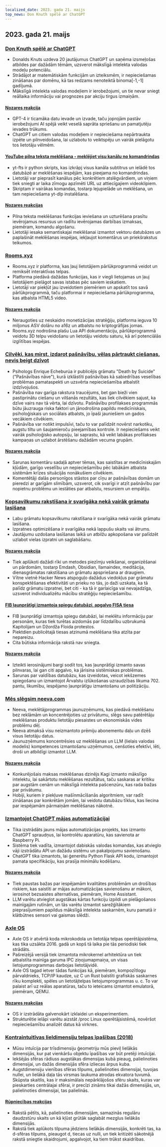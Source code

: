 ```yaml
---
localized_date: 2023. gada 21. maijs
top_news: Don Knuth spēlē ar ChatGPT
---
```




## 2023. gada 21. maijs

### [Don Knuth spēlē ar ChatGPT](https://cs.stanford.edu/~knuth/chatGPT20.txt)

- Donalds Knuts uzdeva 20 jautājumus ChatGPT un saņēma izsmeļošas atbildes par dažādām tēmām, uzsverot mākslīgā intelekta valodas modeļu potenciālu.
- Strādājot ar matemātiskām funkcijām un izteiksmēm, ir nepieciešamas zināšanas par domēnu, kā tas redzams nenoteiktā binoma[-1,-1] gadījumā.
- Mākslīgā intelekta valodas modeļiem ir ierobežojumi, un tie nevar sniegt reāllaika informāciju vai prognozes par akciju tirgus izmaiņām.

#### [Nozares reakcija](http://news.ycombinator.com/item?id=36012360)

- GPT-4 ir ticamāka datu ievade un izvade, taču joprojām pastāv ierobežojumi AI spējā veikt veselā saprāta spriešanu un pamatjutēju ievades trūkums.
- ChatGPT un citiem valodas modeļiem ir nepieciešama nepārtraukta izpēte un pilnveidošana, lai uzlabotu to veiktspēju un vairāk pielāgotu tos lietotāju vēlmēm.

#### [YouTube pilna teksta meklēšana - meklējiet visu kanālu no komandrindas](https://github.com/NotJoeMartinez/yt-fts)

- yt-fts ir python skripts, kas izkrāpj visus kanāla subtitrus un ielādē tos datubāzē ar meklēšanas iespējām, kas pieejama no komandrindas.
- Lietotāji var pieprasīt kanālus pēc konkrētiem atslēgvārdiem, un viņiem tiek sniegti ar laika zīmogu apzīmēti URL uz attiecīgajiem videoklipiem.
- Skriptam ir vairākas komandas, tostarp lejupielāde un meklēšana, un tam nepieciešama yt-dlp instalēšana.

#### [Nozares reakcijas](http://news.ycombinator.com/item?id=36009774)

- Pilna teksta meklēšanas funkcijas ieviešana un uzturēšana prasītu ievērojamus resursus un radītu ievērojamas darbības izmaksas, piemēram, komandu algošanu.
- Lietotāji iesaka semantiskajai meklēšanai izmantot vektoru datubāzes un paplašināt meklēšanas iespējas, iekļaujot komentārus un priekšrakstus teikumos.

### [Rooms.xyz](https://rooms.xyz/)

- Rooms.xyz ir platforma, kas ļauj lietotājiem pārlūkprogrammā veidot un remiksēt interaktīvas telpas.
- Platforma piedāvā dažādas funkcijas, kas ir viegli lietojamas un ļauj lietotājiem pielāgot savas istabas pēc saviem ieskatiem.
- Lietotāji var piekļūt jau izveidotiem piemēriem un apskatīt tos savā pārlūkprogrammā, taču platformai ir nepieciešama pārlūkprogramma, kas atbalsta HTML5 video.

#### [Nozares reakcija](http://news.ycombinator.com/item?id=36009430)

- Neraugoties uz neskaidro monetizācijas stratēģiju, platforma ieguva 10 miljonus ASV dolāru no a16z un atbalstu no kriptogrāfijas jomas.
- Rooms.xyz nodrošina plašu Lua API dokumentāciju, pārlūkprogrammā veidotu 3D telpu veidošanu un lietotāju veidotu saturu, kā arī potenciālās izglītības iespējas.

### [Cilvēki, kas mirst, izdarot pašnāvību, vēlas pārtraukt ciešanas, nevis beigt dzīvot](https://english.elpais.com/science-tech/2023-05-20/psychologist-enrique-echeburua-people-who-die-by-suicide-want-to-stop-suffering-not-to-stop-living.html)

- Psihologs Enrique Echeburúa ir publicējis grāmatu "Death by Suicide" ("Pašnāvības nāve"), kurā izklāstīti pašnāvības kā sabiedrības veselības problēmas pamataspekti un uzsvērta nepieciešamība atbalstīt izdzīvojušos.
- Pašnāvība nav garīga rakstura traucējums, bet gan bieži vien pastiprinātu ciešanu un vilšanās rezultāts, kas liek cilvēkiem sajust, ka dzīve vairs nav tā vērta, lai dzīvotu. Pašnāvību profilakses programmās būtu jāuzrauga riska faktori un jānodrošina papildu medicīniskais, psiholoģiskais un sociālais atbalsts, jo īpaši jauniešiem un gados vecākiem cilvēkiem.
- Pašnāvība var notikt impulsīvi, taču to var palīdzēt novērst narkotiku, augstu tiltu un šaujamieroču pieejamības kontrole. Ir nepieciešams veikt vairāk psiholoģisko autopsiju, lai saprastu, kā veikt labākas profilakses kampaņas un uzlabot ārstēšanu dažādām vecuma grupām.

#### [Nozares reakcija](http://news.ycombinator.com/item?id=36010975)

- Sarunas komentāru sadaļā aptver tēmas, kas saistītas ar medicīniskajām kļūdām, garīgo veselību un nepieciešamību pēc labākām atbalsta sistēmām krīzes situācijās nonākušiem cilvēkiem.
- Komentētāji dalās personīgos stāstos par cīņu ar pašnāvības domām un pieredzi ar garīgām slimībām, uzsverot, cik svarīgi ir atzīt pašnāvību par nopietnu problēmu un iestāties par atbalstu, resursiem un empātiju.

### [Kopsavilkumu rakstīšana ir svarīgāka nekā vairāk grāmatu lasīšana](https://www.andreasfragner.com/writing/writing-summaries)

- Labu grāmatu kopsavilkumu rakstīšana ir svarīgāka nekā vairāk grāmatu lasīšana.
- Izpratnes optimizēšana ir svarīgāka nekā lappušu skaits vai ātrums.
- Jautājumu uzdošana lasīšanas laikā un atbilžu apkopošana var palīdzēt uzlabot vielas izpratni un saglabāšanu.

#### [Nozares reakcija](http://news.ycombinator.com/item?id=36011599)

- Tiek aplūkoti dažādi rīki un metodes piezīmju veikšanai, organizēšanai un pārdomām, tostarp Emdash, Obsidian, llamaindex, meditācija, dienasgrāmatas rakstīšana un grāmatu apspriešana ar draugiem.
- Vītne vietnē Hacker News atspoguļo dažādus viedokļus par grāmatu konspektēšanas efektivitāti un prieku no tās, jo daži uzskata, ka tā palīdz grāmatu izpratnei, bet citi - ka tā ir garlaicīga vai nevajadzīga, uzsverot individualizētu mācību stratēģiju nepieciešamību.

#### [FIB ļaunprātīgi izmantoja spiegu datubāzi, apgalvo FISA tiesa](https://www.wsj.com/articles/fbi-improperly-searched-spy-database-for-information-on-americans-court-says-2f12bcd)

- FIB ļaunprātīgi izmantoja spiegu datubāzi, lai meklētu informāciju par personām, kuras tiek turētas aizdomās par līdzdalību uzbrukumā Kapitolijam un Džordža Floida protestos.
- Piektdien publicētajā tiesas atzinumā meklēšana tika atzīta par nepareizu.
- Cita būtiska informācija rakstā nav sniegta.

#### [Nozares reakcija](http://news.ycombinator.com/item?id=36011550)

- Izteikti ierosinājumi bargi sodīt tos, kas ļaunprātīgi izmanto savas pilnvaras, lai gan citi apgalvo, ka jārisina sistēmiskas problēmas.
- Sarunas par valdības datubāzu, kas izveidotas, veicot iekšzemes spiegošanu un izmantojot Ārvalstu izlūkošanas uzraudzības likuma 702. pantu, likumību, iespējamo ļaunprātīgu izmantošanu un politizāciju.

### [Mēs slēgsim neeva.com](https://neeva.com/blog/may-announcement)

- Neeva, meklētājprogrammas jaunuzņēmums, kas piedāvā meklēšanu bez reklāmām un koncentrējoties uz privātumu, slēgs savu patērētāju meklēšanas produktu lietotāju piesaistes un ekonomiskās vides problēmu dēļ.
- Neeva atmaksā visu neizmantoto prēmiju abonementu daļu un dzēš visus lietotāju datus.
- Jaunuzņēmums koncentrēsies uz meklēšanas un LLM (lielais valodas modelis) kompetences izmantošanu uzņēmumos, cenšoties efektīvi, lēti, droši un atbildīgi izmantot LLM.

#### [Nozares reakcija](http://news.ycombinator.com/item?id=36013783)

- Konkurējošais maksas meklēšanas dzinējs Kagi izmanto mākslīgo intelektu, lai sakārtotu meklēšanas rezultātus, taču saskaras ar kritiku par augstām cenām un mākslīgā intelekta pašcenzūru, kas rada bažas par privātumu.
- Hobiji, kuriem ir piekļuve mašīnmācīšanās algoritmiem, var radīt zināšanas par konkrētām jomām, lai veidotu datubāzu tīklus, kas liecina par iespējamām pārmaiņām meklēšanas nākotnē.

### [Izmantojot ChatGPT mājas automatizācijai](https://www.atomic14.com/2023/05/14/is-this-the-future-of-home-automation.html)

- Tika izstrādāts jauns mājas automatizācijas projekts, kas izmanto ChatGPT spraudņus, lai kontrolētu aparatūru, kas savienota ar Raspberry Pi.
- Sistēma tiek vadīta, izmantojot dabiskās valodas komandas, kas atvieglo vāji izstrādātu API un dažādu sistēmu un pakalpojumu savienošanu.
- ChatGPT tika izmantots, lai ģenerētu Python Flask API kodu, izmantojot pamata specifikāciju, kas prasīja minimālu kodēšanu.

#### [Nozares reakcija](http://news.ycombinator.com/item?id=36013571)

- Tiek paustas bažas par iespējamām kvalitātes problēmām un drošības riskiem, kas saistīti ar mājas automatizācijas savienošanu ar mākoni, ierosinot bezsaistes alternatīvas, piemēram, Home Assistant.
- LLM varētu atvieglot augstākas kārtas funkciju izpildi un pielāgošanos mainīgajām rutīnām, un tās varētu izmantot sarežģītākiem pieprasījumiem papildus mākslīgā intelekta saskarnēm, kuru pamatā ir klātbūtnes sensori vai gaismas slēdži.

### [Axle OS](https://axleos.com/)

- Axle OS ir atvērtā koda mikrokodola un lietotāja telpas operētājsistēma, kas tika uzsākta 2016. gadā un kopš tā laika pie tās periodiski tiek strādāts.
- Pašreizējā versijā tiek izmantota mikrokernel arhitektūra un tiek atbalstīta mainīga garuma IPC ziņojumapmaiņa, un visas lietojumprogrammas darbojas lietotājvidē.
- Axle OS tagad ietver tādas funkcijas kā, piemēram, kompozītlogu pārvaldnieks, TCP/IP kaudze, uz C un Rust balstīti grafiskās saskarnes rīku komplekti, spēles un lietotājtelpas lietojumprogrammas u. c. To var palaist arī uz reālas aparatūras, taču to ieteicams izmantot emulatorā, piemēram, QEMU.

#### [Nozares reakcijas](http://news.ycombinator.com/item?id=36008526)

- OS ir izstrādāta galvenokārt izklaidei un eksperimentiem.
- Strukturētie ielāpi varētu aizstāt /proc Linux operētājsistēmā, novēršot nepieciešamību analizēt datus kā virknes.

### [Kontraintuitīvas lieldimensiju telpas īpašības (2018)](https://marckhoury.github.io/blog/counterintuitive-properties-of-high-dimensional-space/)

- Mūsu intuīcija par trīsdimensiju ģeometriju mūs pieviļ lielākās dimensijās, kur pat vienkāršu objektu īpašības var būt pretēji intuīcijai.
- Iekšējās sfēras rādiuss augstākas dimensijas kubā pieaug, palielinoties dimensijai, un dažās dimensijās sfēra izliecas ārpus kuba.
- Augstdimensiju vienības sfēras tilpums, palielinoties dimensijai, tuvojas nullei, un lielākā daļa tās virsmas laukuma atrodas ekvatora tuvumā. Skūpsta skaitlis, kas ir maksimālais nepārklājošos sfēru skaits, kuras var pieskarties centrālajai sfērai, ir precīzi zināms tikai dažās dimensijās, un, palielinoties dimensijai, tas palielinās.

#### [Rūpniecības reakcijas](http://news.ycombinator.com/item?id=36009667)

- Rakstā pētīts, kā, palielinoties dimensijām, samazinās regulāru daudzstūru skaits un kā kļūst grūtāk saglabāt mezglus lielākās dimensijās.
- Rakstā tiek aplūkots tilpuma jēdziens lielākās dimensijās, konkrēti tas, ka d-sfēras tilpums, pieaugot d, tiecas uz nulli, un tiek kritizēti sākotnējā rakstā sniegtie skaidrojumi, apgalvojot, ka tiem trūkst skaidrības.

</Steps>

